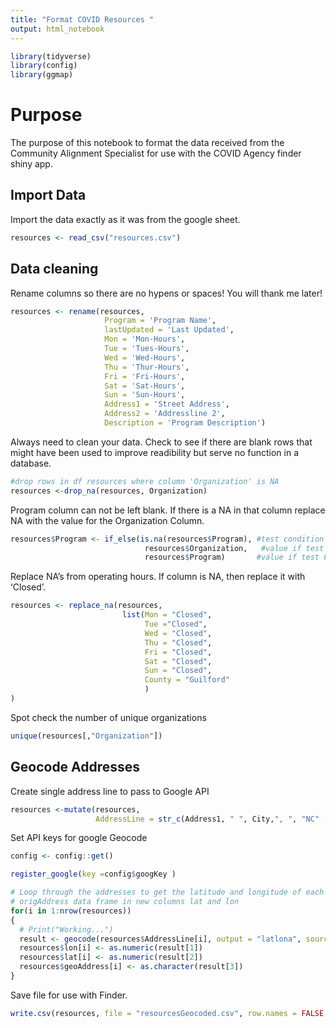 ```yaml
---
title: "Format COVID Resources "
output: html_notebook
---
```


```r
library(tidyverse)
library(config)
library(ggmap)
```



# Purpose

The purpose of this notebook to format the data received from the Community Alignment Specialist for use with the COVID Agency finder shiny app. 


## Import Data

Import the data exactly as it was from the google sheet.

```r
resources <- read_csv("resources.csv")
```


## Data cleaning

Rename columns so there are no hypens or spaces! You will thank me later!

```r
resources <- rename(resources,
                     Program = 'Program Name',
                     lastUpdated = 'Last Updated',
                     Mon = 'Mon-Hours',
                     Tue = 'Tues-Hours',
                     Wed = 'Wed-Hours',
                     Thu = 'Thur-Hours',
                     Fri = 'Fri-Hours',
                     Sat = 'Sat-Hours',
                     Sun = 'Sun-Hours',
                     Address1 = 'Street Address',
                     Address2 = 'Addressline 2',
                     Description = 'Program Description')
```




Always need to clean your data. Check to see if there are blank rows that might have been used to improve readibility but serve no function in a database.

```r
#drop rows in df resources where column 'Organization' is NA
resources <-drop_na(resources, Organization)
```


Program column can not be left blank. If there is a NA in that column replace NA with the value for the Organization Column.

```r

resources$Program <- if_else(is.na(resources$Program), #test condition 
                              resources$Organization,   #value if test TRUE
                              resources$Program)       #value if test FALSE  


```



Replace NA's from operating hours. If column is NA, then replace it with 'Closed'.


```r
resources <- replace_na(resources,
                         list(Mon = "Closed", 
                              Tue ="Closed",
                              Wed = "Closed",
                              Thu = "Closed",
                              Fri = "Closed",
                              Sat = "Closed",
                              Sun = "Closed",
                              County = "Guilford"
                              )
) 
```


Spot check the number of unique organizations


```r
unique(resources[,"Organization"])
```


## Geocode Addresses

Create single address line to pass to Google API

```r
resources <-mutate(resources,
                   AddressLine = str_c(Address1, " ", City,", ", "NC" , sep = "" ))
```


Set API keys for google Geocode

```r
config <- config::get()

register_google(key =config$googKey )
```




```r
# Loop through the addresses to get the latitude and longitude of each address and add it to the
# origAddress data frame in new columns lat and lon
for(i in 1:nrow(resources))
{
  # Print("Working...")
  result <- geocode(resources$AddressLine[i], output = "latlona", source = "google", )
  resources$lon[i] <- as.numeric(result[1])
  resources$lat[i] <- as.numeric(result[2])
  resources$geoAddress[i] <- as.character(result[3])
}
```



Save file for use with Finder.

```r
write.csv(resources, file = "resourcesGeocoded.csv", row.names = FALSE )
```





